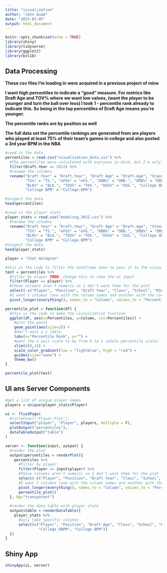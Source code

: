 ```yaml
---
title: "visualization"
author: "John Quam"
date: "2023-03-05"
output: html_document
---
```


```r
knitr::opts_chunk$set(echo = TRUE)
library(shiny)
library(tidyverse)
library(ggplot2)
library(bslib)
```

## Data Processing

**These csv files I'm loading in were acquired in a previous project of mine**

**I want high percentiles to indicate a "good" measure. For metrics like Draft Age and TOV% where we want low values, (want the player to be younger and turn the ball over less) I took 1 - percentile rank already to indicate this. So being in the top percentiles of Draft Age means you're younger.**

**The percentile ranks are by position as well**

**The full data set the percentile rankings are generated from are players who played at least 75% of their team's games in college and also posted a 3rd year BPM in the NBA**

```r
#read in the data
percentiles = read.csv("visualization_data.csv") %>%
  #The percentiles were calculated with everyone in mind, but I'm only interested in visualizing this years draft class so I'm filtering
  filter(Draft.Year == 2022) %>%
  #rename the columns
  rename("Draft Year" = "Draft.Year", "Draft Age" = "Draft.Age", "Standing Reach" = "Standing.Reach", "RSCI Ranking" = "RSCI.Ranking",
         "TS%" = "TS.", "eFG%" = "eFG.", "ORB%" = "ORB.", "DRB%" = "DRB.", "TRB%" = "TRB.", "AST%" = "AST.", "STL%" = "STL.", 
         "BLK%" = "BLK.", "TOV%" = "TOV.", "USG%" = "USG.", "College OBPM" = "College.OBPM", "College DBPM" = "College.DBPM",
         "College BPM" = "College.BPM")

#inspect the data 
head(percentiles)
```


```r
#read in the player stats
player_stats = read.csv("modeling_2022.csv") %>%
  #rename the columns
  rename("Draft Year" = "Draft.Year", "Draft Age" = "Draft.Age", "Standing Reach" = "Standing.Reach", "RSCI Ranking" = "RSCI.Ranking",
         "TS%" = "TS.", "eFG%" = "eFG.", "ORB%" = "ORB.", "DRB%" = "DRB.", "TRB%" = "TRB.", "AST%" = "AST.", "STL%" = "STL.", 
         "BLK%" = "BLK.", "TOV%" = "TOV.", "USG%" = "USG.", "College OBPM" = "College.OBPM", "College DBPM" = "College.DBPM",
         "College BPM" = "College.BPM")
#inspect the data
head(player_stats)
```



```r
player = "Chet Holmgren"

#this is the code to filter the dataframe down to pass it to the visualization function
test = percentiles %>%
  #filter by player TODO: change this to take the ui input
  filter(Player == player) %>%
  #these columns aren't numeric so I don't want them for the plot
  select(-c("Player", "Position", "Draft Year", "Class", "School", "RSCI Ranking")) %>%
  #I want 2 columns (one with the column names and another with the corresponding percentiles) as opposed to 1 row with 19 columns
  pivot_longer(everything(), names_to = "Column", values_to = "Percentiles")

percentile_plot = function(df) { 
  #this is the code to make the visualization function
  ggplot(df, aes(x=Percentiles, y=Column, col=Percentiles)) +
    #plot the point
    geom_point(aes(size=2)) +
    #don't want a y lable
    labs(x="Percentile Rank", y="") +
    #want the x axis scale to be from 0 to 1 (whole percentile scale)
    xlim(c(0,1)) +
    scale_color_gradient(low = "lightblue", high = "red") +
    guides(size="none") +
    theme_bw()
}

percentile_plot(test)

```



## UI ans Server Components

```r
#get a list of unique player names
players = unique(player_stats$Player)

ui <- fluidPage(
  #titlePanel("Player Plot"),
  selectInput("player", "Player", players, multiple = F),
  plotOutput("percentiles"),
  dataTableOutput("table")
)

server <- function(input, output) {
  #render the plot
  output$percentiles = renderPlot({
    percentiles %>%
      #filter by player 
      filter(Player == input$player) %>%
      #these columns aren't numeric so I don't want them for the plot
      select(-c("Player", "Position", "Draft Year", "Class", "School", "RSCI Ranking")) %>%
      #I want 2 columns (one with the column names and another with the corresponding percentiles) as opposed to 1 row with 19 columns
      pivot_longer(everything(), names_to = "Column", values_to = "Percentiles") %>%
      percentile_plot() 
  }, bg="transparent")
  
  #render the data table with player state
  output$table = renderDataTable({
    player_stats %>%
      #only take specific columns
      select(c("Player", "Position", "Draft Age", "Class", "School", "Height", "Weight", "RSCI Ranking", "College OBPM", 
               "College DBPM", "College BPM"))
  })
}
```


## Shiny App

```r
shinyApp(ui, server)
```










